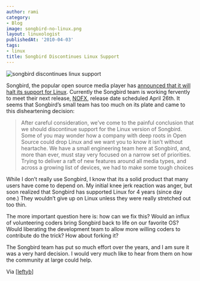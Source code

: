 ```yaml
---
author: rami
category:
- Blog
image: songbird-no-linux.png
layout: linuxologist
publishedAt: '2010-04-03'
tags:
- linux
title: Songbird Discontinues Linux Support
---
```


![songbird discontinues linux support](/assets/images/content/blog/songbird-no-linux.png)

Songbird, the popular open source media player has [announced that it will halt its support for Linux](http://blog.songbirdnest.com/2010/04/02/songbird-singing-a-new-tune/). Currently the Songbird team is working fervently to meet their next release, [NOFX](http://wiki.songbirdnest.com/Releases/NOFX), release date scheduled April 26th. It seems that Songbird’s small team has too much on its plate and came to this disheartening decision:

> After careful consideration, we’ve come to the painful conclusion that we should discontinue support for the Linux version of Songbird. Some of you may wonder how a company with deep roots in Open Source could drop Linux and we want you to know it isn’t without heartache. We have a small engineering team here at Songbird, and, more than ever, must stay very focused on a narrow set of priorities. Trying to deliver a raft of new features around all media types, and across a growing list of devices, we had to make some tough choices

While I don’t really use Songbird, I know that its a solid product that many users have come to depend on. My initial knee jerk reaction was anger, but soon realized that Songbird has supported Linux for 4 years (since day one.) They wouldn’t give up on Linux unless they were really stretched out too thin.

The more important question here is: how can we fix this? Would an influx of volunteering coders bring Songbird back to life on our favorite OS? Would liberating the development team to allow more willing coders to contribute do the trick? How about forking it?

The Songbird team has put so much effort over the years, and I am sure it was a very hard decision. I would very much like to hear from them on how the community at large could help.

Via [[leftyb](http://leftyfb.com/2010/04/02/songbird-halts-major-support-for-linux/)]